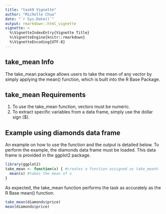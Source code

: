 ```yaml
---
title: "task9 Vignette"
author: "Michelle Chua"
date: "`r Sys.Date()`"
output: rmarkdown::html_vignette
vignette: >
  %\VignetteIndexEntry{Vignette Title}
  %\VignetteEngine{knitr::rmarkdown}
  %\VignetteEncoding{UTF-8}
---
```


## take_mean Info

The take_mean package allows users to take the mean of any vector by simply applying the mean() function, which is built into the R Base Package.

## take_mean Requirements

1) To use the take_mean function, vectors must be numeric. 
2) To extract specific variables from a data frame, simply use the dollar sign ($).

## Example using diamonds data frame

An example on how to use the function and the output is detailed below. To perform the example, the diamonds data frame must be loaded. This data frame is provided in the ggplot2 package.

```r
library(ggplot2)
take_mean <- function(x) { #creates a function assigned as take_mean%
  mean(x) #takes the mean of x
}
```
As expected, the take_mean function performs the task as accurately as the R Base mean() function.
```r
take_mean(diamonds$price)
mean(diamonds$price)
```
